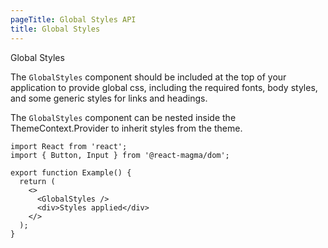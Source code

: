 ```yaml
---
pageTitle: Global Styles API
title: Global Styles
---
```


<DocsHeading type="api">Global Styles</DocsHeading>

The `GlobalStyles` component should be included at the top of your application to provide global css, including the required fonts,
body styles, and some generic styles for links and headings.

The `GlobalStyles` component can be nested inside the <Link to="/api/theme">ThemeContext.Provider</Link> to inherit styles from the theme.

```tsx
import React from 'react';
import { Button, Input } from '@react-magma/dom';

export function Example() {
  return (
    <>
      <GlobalStyles />
      <div>Styles applied</div>
    </>
  );
}
```
